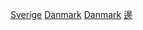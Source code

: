 [[Category:丹麥邊界|Sverige]]
[[Category:瑞典邊界|Danmark]]
[[Category:海上邊界|Danmark]]
[[Category:丹麥－瑞典關係|邊]]